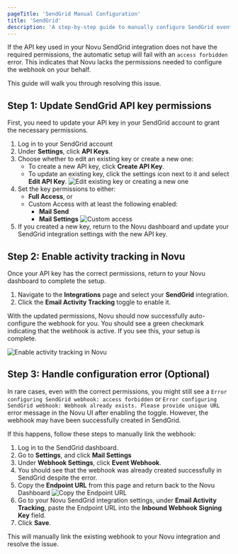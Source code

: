 ```yaml
---
pageTitle: 'SendGrid Manual Configuration'
title: 'SendGrid'
description: 'A step-by-step guide to manually configure SendGrid event webhooks for Novu activity tracking.'
---
```


If the API key used in your Novu SendGrid integration does not have the required permissions, the automatic setup will fail with an `access forbidden` error. This indicates that Novu lacks the permissions needed to configure the webhook on your behalf.

This guide will walk you through resolving this issue.

## Step 1: Update SendGrid API key permissions

First, you need to update your API key in your SendGrid account to grant the necessary permissions.

1. Log in to your SendGrid account
2. Under **Settings**, click **API Keys**.
3. Choose whether to edit an existing key or create a new one:
   - To create a new API key, click **Create API Key**.
   - To update an existing key, click the settings icon next to it and select **Edit API Key**.
   ![Edit existing key or creating a new one](/images/channels-and-providers/email/activity-tracking/sendgrid-api.png)
4. Set the key permissions to either:
   - **Full Access**, or
   - Custom Access with at least the following enabled:  
     - **Mail Send**  
     - **Mail Settings**
     ![Custom access](/images/channels-and-providers/email/activity-tracking/custom-access.png)
5. If you created a new key, return to the Novu dashboard and update your SendGrid integration settings with the new API key.

## Step 2: Enable activity tracking in Novu
Once your API key has the correct permissions, return to your Novu dashboard to complete the setup.

1.  Navigate to the **Integrations** page and select your **SendGrid** integration.
2.  Click the **Email Activity Tracking** toggle to enable it.

With the updated permissions, Novu should now successfully auto-configure the webhook for you. You should see a green checkmark indicating that the webhook is active. If you see this, your setup is complete.

![Enable activity tracking in Novu](/images/channels-and-providers/email/activity-tracking/enable-activity-tracking.gif)

## Step 3: Handle configuration error (Optional)

In rare cases, even with the correct permissions, you might still see a `Error configuring SendGrid webhook: access forbidden` or `Error configuring SendGrid webhook: Webhook already exists. Please provide unique URL` error message in the Novu UI after enabling the toggle. However, the webhook may have been successfully created in SendGrid.

If this happens, follow these steps to manually link the webhook:

1. Log in to the SendGrid dashboard.  
2. Go to **Settings**, and click **Mail Settings**
3. Under **Webhook Settings**, click **Event Webhook**.
3. You should see that the webhook was already created successfully in SendGrid despite the error.  
4. Copy the **Endpoint URL** from this page and return back to the Novu Dashboard 
   ![Copy the Endpoint URL](/images/channels-and-providers/email/activity-tracking/sendgrid-endpoint-url.png)
5. Go to your Novu SendGrid integration settings, under **Email Activity Tracking**, paste the Endpoint URL into the **Inbound Webhook Signing Key** field. 
6. Click **Save**.

This will manually link the existing webhook to your Novu integration and resolve the issue.
